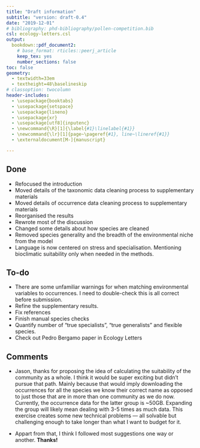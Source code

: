 ```yaml
---
title: "Draft information"
subtitle: "version: draft-0.4"
date: "2019-12-01"
# bibliography: phd-bibliography/pollen-competition.bib
csl: ecology-letters.csl
output:
  bookdown::pdf_document2:
    # base_format: rticles::peerj_article
    keep_tex: yes
    number_sections: false
toc: false
geometry: 
  - textwidth=33em
  - textheight=48\baselineskip
# classoption: twocolumn
header-includes:
  - \usepackage{booktabs}
  - \usepackage{setspace}
  - \usepackage{lineno}
  - \usepackage{xr}
  - \usepackage[utf8]{inputenc}
  - \newcommand{\R}[1]{\label{#1}\linelabel{#1}}
  - \newcommand{\lr}[1]{page~\pageref{#1}, line~\lineref{#1}}
  - \externaldocument[M-]{manuscript}

---
```


\onehalfspacing

## Done

* Refocused the introduction
* Moved details of the taxonomic data cleaning process to supplementary materials
* Moved details of occurrence data cleaning process to supplementary materials
* Reorganised the results
* Rewrote most of the discussion
* Changed some details about how species are cleaned
* Removed species generality and the breadth of the environmental niche from the model
* Language is now centered on stress and specialisation. Mentioning bioclimatic suitability only when needed in the methods.

## To-do

* There are some unfamiliar warnings for when matching environmental variables to occurrences. I need to double-check this is all correct before submission. 
* Refine the supplementary results. 
* Fix references
* Finish manual species checks
* Quantify number of "true specialists", "true generalists" and flexible species.
* Check out Pedro Bergamo paper in Ecology Letters

## Comments

* Jason, thanks for proposing the idea of calculating the suitability of the community as a whole. I think it would be super exciting but didn't pursue that path. Mainly because that would imply downloading the occurrences for all the species we know their correct name as opposed to just those that are in more than one community as we do now. Currently, the occurrence data for the latter group is ~50GB. Expanding the group will likely mean dealing with 3-5 times as much data. This exercise creates some new technical problems — all solvable but challenging enough to take longer than what I want to budget for it. 

* Appart from that, I think I followed most suggestions one way or another. **Thanks!**
